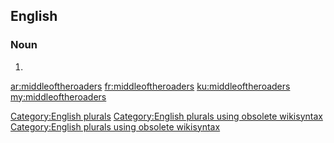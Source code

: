 ==English==

===Noun===
{{head|en}}

# {{plural of|middleoftheroader}}

[[Category:English plurals]][[Category:English plurals using obsolete wikisyntax]][[Category:English plurals using obsolete wikisyntax]]

[[ar:middleoftheroaders]]
[[fr:middleoftheroaders]]
[[ku:middleoftheroaders]]
[[my:middleoftheroaders]]